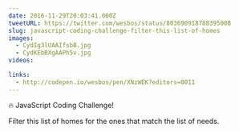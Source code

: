 ```yaml
---
date: 2016-11-29T20:03:41.000Z
tweetURL: https://twitter.com/wesbos/status/803690918788395008
slug: javascript-coding-challenge-filter-this-list-of-homes
images:
  - CydIg3lUAAIfsbB.jpg
  - CydKEbBXgAAPh5v.jpg
videos:

links:
  - http://codepen.io/wesbos/pen/XNzWEK?editors=0011
---
```

🔥 JavaScript Coding Challenge!

Filter this list of homes for the ones that match the list of needs.

